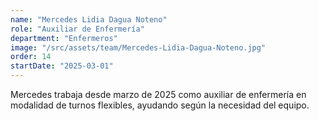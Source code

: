 ```yaml
---
name: "Mercedes Lidia Dagua Noteno"
role: "Auxiliar de Enfermería"
department: "Enfermeros"
image: "/src/assets/team/Mercedes-Lidia-Dagua-Noteno.jpg"
order: 14
startDate: "2025-03-01"
---
```


Mercedes trabaja desde marzo de 2025 como auxiliar de enfermería en modalidad de turnos flexibles, ayudando según la necesidad del equipo.

